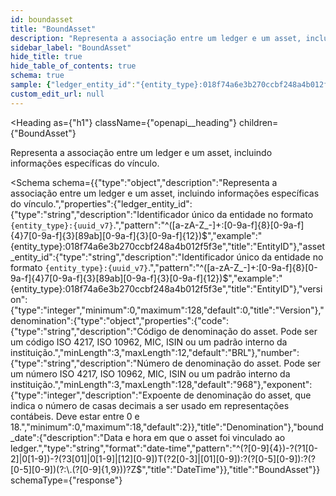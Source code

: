 ```yaml
---
id: boundasset
title: "BoundAsset"
description: "Representa a associação entre um ledger e um asset, incluindo informações específicas do vínculo."
sidebar_label: "BoundAsset"
hide_title: true
hide_table_of_contents: true
schema: true
sample: {"ledger_entity_id":"{entity_type}:018f74a6e3b270ccbf248a4b012f5f3e","asset_entity_id":"{entity_type}:018f74a6e3b270ccbf248a4b012f5f3e","version":0,"denomination":{"code":"BRL","number":"968","exponent":2},"bound_date":"2024-07-29T15:51:28.071Z"}
custom_edit_url: null
---
```


<!-- DO NOT EDIT THIS FILE DIRECTLY! -->
<!-- IT IS AUTOMATICALLY GENERATED FROM THE YAML FILES IN THE OAS FOLDER -->
<!-- These files are automatically generated by npm `run apidocs` scripts. -->
<!-- Any manual changes will be lost on the next automatic generation. -->
<!-- To modify the documentation or the OpenAPI specification, edit the appropriate source files in the `oas` folder. -->


<Heading
  as={"h1"}
  className={"openapi__heading"}
  children={"BoundAsset"}
>
</Heading>



Representa a associação entre um ledger e um asset, incluindo informações específicas do vínculo.

<Schema
  schema={{"type":"object","description":"Representa a associação entre um ledger e um asset, incluindo informações específicas do vínculo.","properties":{"ledger_entity_id":{"type":"string","description":"Identificador único da entidade no formato `{entity_type}:{uuid_v7}`.","pattern":"^([a-zA-Z_-]+:[0-9a-f]{8}[0-9a-f]{4}7[0-9a-f]{3}[89ab][0-9a-f]{3}[0-9a-f]{12})$","example":"{entity_type}:018f74a6e3b270ccbf248a4b012f5f3e","title":"EntityID"},"asset_entity_id":{"type":"string","description":"Identificador único da entidade no formato `{entity_type}:{uuid_v7}`.","pattern":"^([a-zA-Z_-]+:[0-9a-f]{8}[0-9a-f]{4}7[0-9a-f]{3}[89ab][0-9a-f]{3}[0-9a-f]{12})$","example":"{entity_type}:018f74a6e3b270ccbf248a4b012f5f3e","title":"EntityID"},"version":{"type":"integer","minimum":0,"maximum":128,"default":0,"title":"Version"},"denomination":{"type":"object","properties":{"code":{"type":"string","description":"Código de denominação do asset. Pode ser um código ISO 4217, ISO 10962, MIC, ISIN ou um padrão interno da instituição.","minLength":3,"maxLength":12,"default":"BRL"},"number":{"type":"string","description":"Número de denominação do asset. Pode ser um número ISO 4217, ISO 10962, MIC, ISIN ou um padrão interno da instituição.","minLength":3,"maxLength":128,"default":"968"},"exponent":{"type":"integer","description":"Expoente de denominação do asset, que indica o número de casas decimais a ser usado em representações contábeis. Deve estar entre 0 e 18.","minimum":0,"maximum":18,"default":2}},"title":"Denomination"},"bound_date":{"description":"Data e hora em que o asset foi vinculado ao ledger.","type":"string","format":"date-time","pattern":"^(?<year>[0-9]{4})-?(?<month>1[0-2]|0[1-9])-?(?<day>3[01]|0[1-9]|[12][0-9])T(?<hour>2[0-3]|[01][0-9]):?(?<minute>[0-5][0-9]):?(?<second>[0-5][0-9])(?:\\.(?<fraction>[0-9]{1,9}))?Z$","title":"DateTime"}},"title":"BoundAsset"}}
  schemaType={"response"}
>
  
</Schema>
